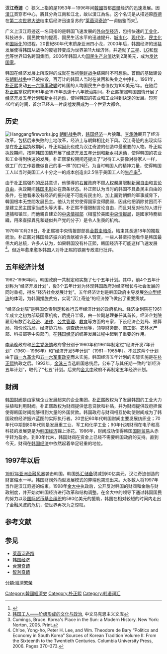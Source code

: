 {{noteTA
|G1 = Korea
|G2 = Korea Comparison}}
{{Infobox Korean name
|hangul = 한강의 기적
|hanja = 漢江의奇蹟
|rr = Hangang eui gijeok
|mr = Hankang ŭi kijŏk
|context = 
|img = South Korea's GDP (nominal) growth from 1960 to 2007.png
|caption = 1960至2007年韓國的GDP成長
}}

'''汉江奇迹'''（{{lang-ko|한강의 기적}}）狭义上指的是1953年－1996年间[[韓國|韓國]]首都[[首爾|首爾]]经济的迅速发展。因[[漢江_(韓國)|漢江]]貫穿市中心，將其分為江南和江北，故以漢江為名。这个名词是从描述原[[西德|西德]]在[[第二次世界大战|第二次世界大战]]结束后经济迅速复苏的“[[德國經濟奇蹟|莱茵河奇迹]]”一词借鉴而来<ref>{{Cite web |url=http://www.koreabrand.net/cn/know/know_view.do?CATE_CD=0005&SEQ=519 |title=何谓汉江奇迹 |access-date=2012-06-29 |archive-date=2020-04-17 |archive-url=https://web.archive.org/web/20200417095421/http://www.koreabrand.net/cn/know/know_view.do?CATE_CD=0005&SEQ=519 |dead-url=no }}</ref>。

广义上汉江奇迹这一名词指的是韩国飞速发展的[[外向型经济|外向型经济]]，包括快速的[[工业化|工业化]]、科技进步、国民教育的提高、国民生活水平的迅速提升、[[城市化|城市化]]、[[现代化|现代化]]、[[民主化|民主化]]和[[国际化|国际化]]的进程。20世紀80年代末躋身亚洲四小龙，2000年后，韩国经济的迅猛发展使得韩国从战争的废墟转变成为世界第11大经济体，并造就了[[三星集团|三星]]、[[LG|LG]]和[[现代集团|现代]]等世界知名跨国集团。2006年韩国人均[[国民生产总值|国民生产总值]]达到2萬美元，成为[[发达国家|发达国家]]。

韩国在经济发展上所取得的成就在当初[[朝鲜战争|朝鲜战争]]结束时不可想象。首爾的基础建设在[[朝鲜战争|朝鲜战争]]中已被摧毁，百万计的韩国人当时在贫困和失业之中挣扎。1961年，[[朴正熙|朴正熙]]发动[[五一六軍事政變|五一六軍事政變]]时韩国的人均国民生产总值仅为100美元/年。在随后[[朴正熙|朴正熙]]掌权的1961年至1979年長達十八年統治期间，朴正熙按照韩国国情开展了[[经济开发五年计划|经济开发五年计划]]和[[新乡村运动|新乡村运动]]，使得韩国的农业和工业得到快速的发展。短短40年的时间，首尔已经从一片废墟发展成为一个世界大都会。

==历史== 
[[File:Hanggangfireworks.jpg|thumb]]
[[朝鲜战争|朝鲜战争]]后，[[韩国经济|韩国经济]]一片狼藉。[[李承晚|李承晚]]展开了经济改革，包括后来失败的土地改革，经济上与朝鲜相比处下风。汉江奇迹的出现实际是在[[朴正熙|朴正熙]]执政期间，朴正熙因此也成为汉江奇迹的创造中最重要的人物。朴正熙执政期间，按照韩国国情开展了[[经济开发五年计划|经济开发五年计划]]和[[新乡村运动|新乡村运动]]，使得韩国的农业和工业得到快速的发展。朴正熙掌权期间还提出了“对待工人要像对待家人一样，做工厂的工作要像做自己的事一样”的口号<ref>[http://www.marxistsfr.org/chinese/37/Korean-Workers/marxist.org-chinese-Korean-Workers-1.htm 韩国工人——阶级形成的文化与政治]{{dead link|date=2018年3月 |bot=InternetArchiveBot |fix-attempted=yes }}, 中文马克思主义文库 </ref>，为当时韩国人的精神力量，使得韩国工人以当时美国工人十分之一的成本创造出2.5倍于美国工人的[[生产率|生产率]]<ref name="cumings">Cumings, Bruce. Korea's Place in the Sun: a Modern History. New York: Norton, 2005. Print.</ref>。

由于[[朴正熙|朴正熙]]强烈的[[反共|反共]]意识，他領導的[[右翼|右翼]]政府不顾[[人权|人权]]嚴厲限制[[新闻自由|新闻自由]]和[[言论自由|言论自由]]，执政期间[[韩国电影|韩国电影]]处在萧条状态。朴正熙认为当时的韩国不具备民主自由的条件，在他看来没有经济的振兴是不可能有民主的，加上面對朝鮮的軍事威脅下，韓国根本无空間发展民主。他认为贫穷使得国家变得脆弱，因此他把消除贫困而不是建立民主国家当成头等大事。朴正熙不僅限制言论自由，而且对反对他的人进行逮捕和镇压，而他親自建立的[[國家情報院|中央情报部]]（相當於美國[[中央情报局|中央情报局]]，是國家特務組織，用來查探異見和疑似共产党的分子）是令人生畏的机构。

1979年10月26日，朴正熙被中央情报部部長[[金载圭|金载圭]][[朴正熙遇刺案|暗杀]]，結束其長達18年的獨裁統治。朴正熙对韩国经济振兴的贡献被许多人赞赏，一些人甚至把他看作是韩国最伟大的总统，许多人认为，如果韩国没有朴正熙，韩国经济不可能这样飞速发展<ref name="choe">Ch'oe, Yong-ho, Peter H. Lee, and Wm. Theodore de Bary “Politics and Economy in South Korea” Sources of Korean Tradition Volume II: From the Sixteenth to the Twentieth Centuries. Columbia University Press, 2006. Pages 370–373.</ref>。但近年愈来愈多韩国人对朴正熙的铁腕专政进行批评。

==五年经济计划==
{{Main|韩国经济开发五年计划}}
1962-1996年间，韩国政府一共制定和实施了七个五年计划。其中，前4个五年计划称为“经济开发计划”，後3个五年计划为体现韩国政府对经济增长与社会发展的同时重视，得名“经济社会发展计划”{{r|朴昌根|臧跃茹|page=48}}。五年经济计划是韩国政府主导发展[[外向型经济|外向型经济]]的体现，为韩国摆脱贫穷，实现“汉江奇迹”的经济滕飞做出了重要贡献{{r|董向荣|文化|page1=129|page2=109}}。

“经济企划院”是韩国负责制定和推行五年经济计划的政府机构。经济企划院在1961年成立之初为部级国家机构，后提升半级，由一位副总理兼任其首长。经济企划院雇用有数百名[[经济|经济]]、[[法律|法律]]、[[公共管理|公共管理]]、[[教育|教育]]等方面的专家，下设经济企划局、预算局、物价政策局、经济协力局、调查统计局等，领导财务部、商工部、农林水产部、科技部等中央部门，在[[韩国经济|韩国经济]]的统筹发展过程中起到了重要的作用{{r|董向荣||朴昌根|page1=122-123|page2=86-88}}。

[[李承晚|李承晚]]政府和[[民主黨_(大韓民國1955年)|民主党]][[張勉_(韓國)|张勉]]政府曾分别于1960年和1961年制定过“经济开发7年计划”（1960－1966年）和“经济开发5年计划”（1961－1965年）。不过这两个计划由于[[四一九革命|四一九革命]]和[[五一六军事政变|五一六军事政变]]而未实施{{r|当代|产业|page1=14|page2=87-89}}。韩国经济五年计划的实际实施是在[[朴正熙|朴正熙]]执政之后{{r|文化|page=104}}。1993年，[[金泳三|金泳三]]当选韩国总统后，公布了与其任期一致的“新经济五年计划”，取代了“七五”计划。后来的[[金大中|金大中]]政府不再制定五年经济计划{{r|董向荣|文化|朴昌根|page1=129|page2=109|page3=49}}。

== 财阀 ==
{{Main|韩国财阀}}
[[韩国财阀|韩国财阀]]是由家族企业发展起来的企业集团。[[朴正熙|朴正熙]]政权为了发展韩国的工业大力扶植和利用财阀。朴正熙政权为财阀提供低息贷款和补贴，并为财阀提供政府担保使得韩国财阀能够得到大量的外国贷款。韩国政府与财阀相互协助使财阀成为了韩国政府经济振兴蓝图的实际执行者。20世纪60年代韩国财阀主要发展纺织业；70年代中期到80年代则是发展重工业、军工和化学工业；90年代初财阀在电子和高科技的发展更是为[[韩国经济|韩国经济]]锦上添花。1986年，财阀成功使得韩国[[国际贸易|国际贸易]]从赤字转为盈余。到80年代末，韩国财阀在资金上已经不需要韩国政府的支持。直到今天，财阀在[[韩国经济|韩国经济]]中依然起着举足轻重的地位。

== 1997年以后 ==
[[1997年亚洲金融风暴|1997年亚洲金融风暴]]袭击韩国。韩国[[外汇储备|外汇储备]]锐减到60亿美元。汉江奇迹创造的财富缩水一半。韩国财阀外向型发展模式的弊端也突现出来。大多数人将1997年当作是汉江奇迹的结束。1998年[[金大中|金大中]]执政后，公开反对韩国的财阀和金融与财政制度，并开始对韩国经济进行改革和结构调整。在金大中的领导下通过韩国国民的努力以及[[国际货币基金组织|国际货币基金组织]]的580亿美元的援助，韩国在相对较短的时间内走出了金融风波的危机，使世界再次为之惊叹。

== 参考文献 ==
{{Reflist|2|refs=
<ref name="当代">{{cite book |language = | author =崔志鹰 | coauthors =朴昌根  | title =《当代韩国经济》 | url = | date =2010年11月 | location =上海| publisher =同济大学出版社 |ISBN = 9787560843605  }}</ref>
<ref name="朴昌根">{{cite book |language = | author =朴昌根| coauthors =  | title =《解读汉江奇迹》 | url = | date =2012年5月 | location =上海| publisher =同济大学出版社 |ISBN = 9787560847979 }}</ref>
<ref name="产业">{{cite book |language = | author =朴昌根| coauthors =  | title =《韩国产业政策》 | url = | date =1998年6月 | location =上海| publisher =人民出版社 |ISBN = 7-208-02704-8 | ref =}}</ref>
<ref name="董向荣">{{cite book | language = | author = 董向荣 | coauthors =  | title=《韩国》| date =2009年5月 | location =北京 | publisher =社会科学文献出版社 | id = | ISBN = 9787509707326 | ref = }}</ref>
<ref name="文化">{{cite book | language = | author = 田景等 | coauthors =  | title =《韩国文化论》 | date = 2010年5月 | location = 广州 | publisher = 中山大学出版社 | id = | ISBN = 9787306036575 | ref = }}</ref>
<ref name="臧跃茹">{{cite journal | title =韩国政府在市场经济中的作用 |author=臧跃茹　| journal =《经济研究参考》| date =1992年第Z7期}}</ref>
}}

== 参见 ==
{{Portal|大韩民国}}
* [[萊茵河奇蹟|萊茵河奇蹟]]
* [[韩国经济|韩国经济]]
* [[台灣奇蹟|台灣奇蹟]]
* [[智利奇蹟|智利奇蹟]]

{{韩国主题}}

[[Category:韓國經濟史|Category:韓國經濟史]]
[[Category:朴正熙|Category:朴正熙]]
[[Category:韩语词汇|Category:韩语词汇]]
[[分類:經濟繁榮|分類:經濟繁榮]]
